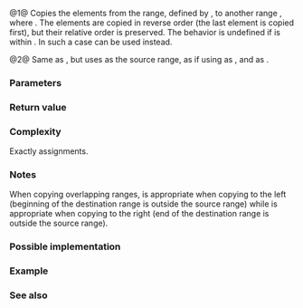 {{cpp/ranges/title|copy_backward|copy_backward_result}}
{{cpp/algorithm/ranges/navbar}}
{{dcl begin}}
{{dcl header|algorithm}}
{{dcl h|Call signature}}
{{dcl|since=c++20|num=1|1=
template&lt; std::bidirectional_iterator I1, std::sentinel_for&lt;I1&gt; S1,
          std::bidirectional_iterator I2 &gt;
requires std::indirectly_copyable&lt;I1, I2&gt;
constexpr copy_backward_result&lt;I1, I2&gt;
    copy_backward( I1 first, S1 last, I2 result );
}}
{{dcl|since=c++20|num=2|1=
template&lt; ranges::bidirectional_range R, std::bidirectional_iterator I &gt;
requires std::indirectly_copyable&lt;ranges::iterator_t&lt;R&gt;, I&gt;
constexpr copy_backward_result&lt;ranges::borrowed_iterator_t&lt;R&gt;, I&gt;
    copy_backward( R&amp;&amp; r, I result );
}}
{{dcl h|Helper types}}
{{dcl|since=c++20|num=3|1=
template&lt; class I1, class I2 &gt;
using copy_backward_result = ranges::in_out_result&lt;I1, I2&gt;;
}}
{{dcl end}}

@1@ Copies the elements from the range, defined by {{range|first|last}}, to another range {{range|result - N|result}}, where {{c|1=N = ranges::distance(first, last)}}. The elements are copied in reverse order (the last element is copied first), but their relative order is preserved. The behavior is undefined if {{c|result}} is within {{tt|'''('''{{c|first}}, {{c|last}}''']'''}}. In such a case {{c|std::ranges::copy}} can be used instead.

@2@ Same as {{v|1}}, but uses {{c|r}} as the source range, as if using {{c|ranges::begin(r)}} as {{c|first}}, and {{c|ranges::end(r)}} as {{c|last}}.

{{cpp/ranges/niebloid}}

===Parameters===
{{par begin}}
{{par|first|the beginning of the range of elements to copy from}}
{{par|last|the end of the range of elements to copy from}}
{{par|r|the range of the elements to copy from}}
{{par|result|the end of the destination range}}
{{par end}}

===Return value===
{{c|1= {last, result - N}&lt;!----&gt;}}

===Complexity===
Exactly {{c|N}} assignments.

===Notes===
When copying overlapping ranges, {{rlpt|copy|ranges::copy}} is appropriate when copying to the left (beginning of the destination range is outside the source range) while {{tt|ranges::copy_backward}} is appropriate when copying to the right (end of the destination range is outside the source range).

===Possible implementation===
{{eq fun|1=
struct copy_backward_fn
{
    template&lt;std::bidirectional_iterator I1, std::sentinel_for&lt;I1&gt; S1,
             std::bidirectional_iterator I2&gt;
    requires std::indirectly_copyable&lt;I1, I2&gt;
    constexpr ranges::copy_backward_result&lt;I1, I2&gt;
        operator()(I1 first, S1 last, I2 result) const
    {
        I1 last1 {ranges::next(first, std::move(last))};
        for (I1 i {last1}; i != first;)
            *--result = *--i;
        return {std::move(last1), std::move(result)};
    }

    template&lt;ranges::bidirectional_range R, std::bidirectional_iterator I&gt;
    requires std::indirectly_copyable&lt;ranges::iterator_t&lt;R&gt;, I&gt;
    constexpr ranges::copy_backward_result&lt;ranges::borrowed_iterator_t&lt;R&gt;, I&gt;
        operator()(R&amp;&amp; r, I result) const
    {
        return (*this)(ranges::begin(r), ranges::end(r), std::move(result));
    }
};

inline constexpr copy_backward_fn copy_backward{};
}}

===Example===
{{example
|code=
#include &lt;algorithm&gt;
#include &lt;iostream&gt;
#include &lt;ranges&gt;
#include &lt;string_view&gt;
#include &lt;vector&gt;

void print(std::string_view rem, std::ranges::forward_range auto const&amp; r)
{
    for (std::cout &lt;&lt; rem &lt;&lt; ": "; auto const&amp; elem : r)
        std::cout &lt;&lt; elem &lt;&lt; ' ';
    std::cout &lt;&lt; '\n';
}

int main()
{
    const auto src = {1, 2, 3, 4};
    print("src", src);

    std::vector&lt;int&gt; dst(src.size() + 2);
    std::ranges::copy_backward(src, dst.end());
    print("dst", dst);

    std::ranges::fill(dst, 0);
    const auto [in, out] =
        std::ranges::copy_backward(src.begin(), src.end() - 2, dst.end());
    print("dst", dst);

    std::cout
        &lt;&lt; "(in - src.begin) == " &lt;&lt; std::distance(src.begin(), in) &lt;&lt; '\n'
        &lt;&lt; "(out - dst.begin) == " &lt;&lt; std::distance(dst.begin(), out) &lt;&lt; '\n';
}
|output=
src: 1 2 3 4
dst: 0 0 1 2 3 4
dst: 0 0 0 0 1 2
(in - src.begin) == 2
(out - dst.begin) == 4
}}

===See also===
{{dsc begin}}
{{dsc inc|cpp/algorithm/ranges/dsc copy}}
{{dsc inc|cpp/algorithm/ranges/dsc copy_n}}
{{dsc inc|cpp/algorithm/ranges/dsc remove_copy}}
{{dsc inc|cpp/algorithm/ranges/dsc replace_copy}}
{{dsc inc|cpp/algorithm/ranges/dsc reverse_copy}}
{{dsc inc|cpp/algorithm/ranges/dsc rotate_copy}}
{{dsc inc|cpp/algorithm/ranges/dsc unique_copy}}
{{dsc inc|cpp/algorithm/ranges/dsc move}}
{{dsc inc|cpp/algorithm/ranges/dsc move_backward}}
{{dsc inc|cpp/algorithm/dsc copy_backward}}
{{dsc end}}

{{langlinks|de|es|fr|it|ja|pt|ru|zh}}